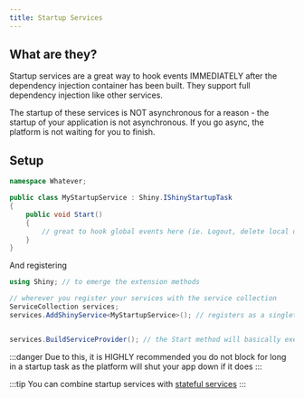 ```yaml
---
title: Startup Services
---
```


## What are they?
Startup services are a great way to hook events IMMEDIATELY after the dependency injection container has been built.  They support full dependency injection like other services.

The startup of these services is NOT asynchronous for a reason - the startup of your application is not asynchronous.  If you go async, the platform is not waiting for you to finish.

## Setup

```csharp
namespace Whatever;

public class MyStartupService : Shiny.IShinyStartupTask
{
    public void Start()
    {
        // great to hook global events here (ie. Logout, delete local database?)
    }
}
```

And registering 

```csharp
using Shiny; // to emerge the extension methods

// wherever you register your services with the service collection
ServiceCollection services;
services.AddShinyService<MyStartupService>(); // registers as a singleton


services.BuildServiceProvider(); // the Start method will basically execute right here
```


:::danger
Due to this, it is HIGHLY recommended you do not block for long in a startup task as the platform will shut your app down if it does
:::

:::tip
You can combine startup services with [stateful services](./statefulservices)
:::